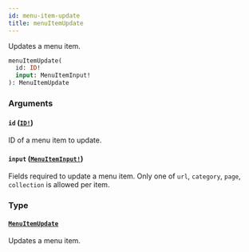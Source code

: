 ```yaml
---
id: menu-item-update
title: menuItemUpdate
---
```


Updates a menu item.

```graphql
menuItemUpdate(
  id: ID!
  input: MenuItemInput!
): MenuItemUpdate

```

### Arguments

#### `id` ([`ID!`](../../../developer/api-reference/scalars/id))

ID of a menu item to update.

#### `input` ([`MenuItemInput!`](../../../developer/api-reference/inputs/menu-item-input))

Fields required to update a menu item. Only one of `url`, `category`, `page`, `collection` is allowed per item.

### Type

#### [`MenuItemUpdate`](../../../developer/api-reference/objects/menu-item-update)

Updates a menu item.

